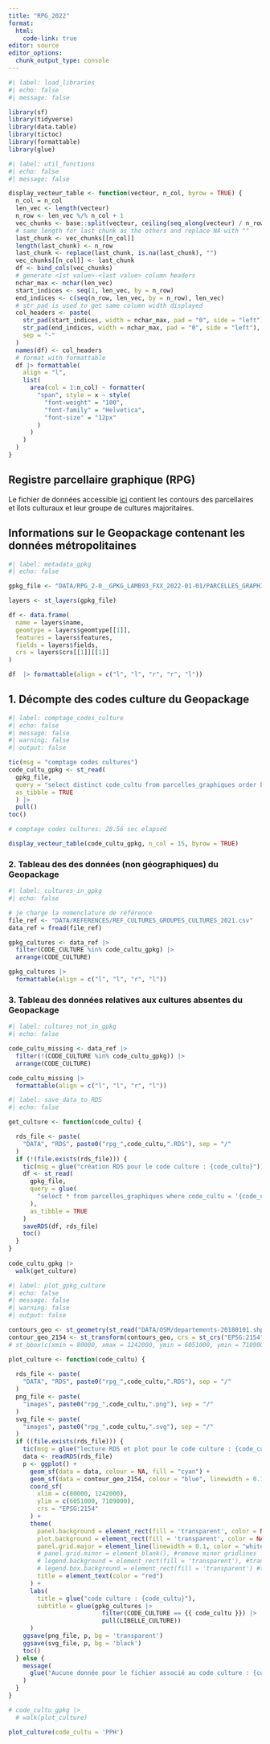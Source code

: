 ```yaml
---
title: "RPG_2022"
format: 
  html:
    code-link: true
editor: source
editor_options: 
  chunk_output_type: console
---
```


```r
#| label: load_libraries
#| echo: false
#| message: false

library(sf)
library(tidyverse)
library(data.table)
library(tictoc)
library(formattable)
library(glue)

```

```r
#| label: util_functions
#| echo: false
#| message: false

display_vecteur_table <- function(vecteur, n_col, byrow = TRUE) {
  n_col = n_col
  len_vec <- length(vecteur)
  n_row <- len_vec %/% n_col + 1
  vec_chunks <- base::split(vecteur, ceiling(seq_along(vecteur) / n_row))
  # same length for last chunk as the others and replace NA with ""
  last_chunk <- vec_chunks[[n_col]]
  length(last_chunk) <- n_row
  last_chunk <- replace(last_chunk, is.na(last_chunk), "")
  vec_chunks[[n_col]] <- last_chunk
  df <- bind_cols(vec_chunks)
  # generate <1st value>-<last value> column headers
  nchar_max <- nchar(len_vec)
  start_indices <- seq(1, len_vec, by = n_row)
  end_indices <- c(seq(n_row, len_vec, by = n_row), len_vec)
  # str_pad is used to get same column width displayed
  col_headers <- paste(
    str_pad(start_indices, width = nchar_max, pad = "0", side = "left"),
    str_pad(end_indices, width = nchar_max, pad = "0", side = "left"),    
    sep = "-"
  )
  names(df) <- col_headers
  # format with formattable
  df |> formattable(
    align = "l",
    list(
      area(col = 1:n_col) ~ formatter(
        "span", style = x ~ style(
          "font-weight" = "100",
          "font-family" = "Helvetica",
          "font-size" = "12px"
        )
      )
    )
  )
}

```

## Registre parcellaire graphique (RPG)

Le fichier de données accessible [ici](https://www.data.gouv.fr/fr/datasets/registre-parcellaire-graphique-rpg-contours-des-parcelles-et-ilots-culturaux-et-leur-groupe-de-cultures-majoritaire/) contient les contours des parcellaires et îlots culturaux et leur groupe de cultures majoritaires.

## Informations sur le Geopackage contenant les données métropolitaines

```r
#| label: metadata_gpkg
#| echo: false

gpkg_file <- "DATA/RPG_2-0__GPKG_LAMB93_FXX_2022-01-01/PARCELLES_GRAPHIQUES.gpkg"

layers <- st_layers(gpkg_file)

df <- data.frame(
  name = layers$name,
  geomtype = layers$geomtype[[1]],
  features = layers$features,
  fields = layers$fields,
  crs = layers$crs[[1]][[1]]
) 

df  |> formattable(align = c("l", "l", "r", "r", "l"))

```

## 1. Décompte des codes culture du Geopackage

```r
#| label: comptage_codes_culture
#| echo: false
#| message: false
#| warning: false
#| output: false

tic(msg = "comptage codes cultures")
code_cultu_gpkg <- st_read(
  gpkg_file, 
  query = "select distinct code_cultu from parcelles_graphiques order by code_cultu;",
  as_tibble = TRUE
  ) |> 
  pull()
toc()

# comptage codes cultures: 28.56 sec elapsed

display_vecteur_table(code_cultu_gpkg, n_col = 15, byrow = TRUE)

```

### 2. Tableau des des données (non géographiques) du Geopackage

```r
#| label: cultures_in_gpkg
#| echo: false

# je charge la nomenclature de référence
file_ref <- "DATA/REFERENCES/REF_CULTURES_GROUPES_CULTURES_2021.csv"
data_ref = fread(file_ref)

gpkg_cultures <- data_ref |> 
  filter(CODE_CULTURE %in% code_cultu_gpkg) |> 
  arrange(CODE_CULTURE)

gpkg_cultures |> 
  formattable(align = c("l", "l", "r", "l"))

```

### 3. Tableau des données relatives aux cultures absentes du Geopackage

```r
#| label: cultures_not_in_gpkg
#| echo: false

code_cultu_missing <- data_ref |> 
  filter(!(CODE_CULTURE %in% code_cultu_gpkg)) |> 
  arrange(CODE_CULTURE)

code_cultu_missing |> 
  formattable(align = c("l", "l", "r", "l"))

```

```r
#| label: save_data_to_RDS
#| echo: false

get_culture <- function(code_cultu) {

  rds_file <- paste(
    "DATA", "RDS", paste0("rpg_",code_cultu,".RDS"), sep = "/"
  )
  if (!(file.exists(rds_file))) {
    tic(msg = glue("création RDS pour le code culture : {code_cultu}"))
    df <- st_read(
      gpkg_file,
      query = glue(
        "select * from parcelles_graphiques where code_cultu = '{code_cultu}';"
      ),
      as_tibble = TRUE
    )
    saveRDS(df, rds_file)
    toc()
  } 
}
 
code_cultu_gpkg |> 
  walk(get_culture)  

```


```r
#| label: plot_gpkg_culture
#| echo: false
#| message: false
#| warning: false
#| output: false

contours_geo <- st_geometry(st_read("DATA/OSM/departements-20180101.shp"))
contour_geo_2154 <- st_transform(contours_geo, crs = st_crs("EPSG:2154"))
# st_bbox(c(xmin = 80000, xmax = 1242000, ymin = 6051000, ymin = 7109000), crs = st_crs("EPSG:2154"))

plot_culture <- function(code_cultu) {
  
  rds_file <- paste(
    "DATA", "RDS", paste0("rpg_",code_cultu,".RDS"), sep = "/"
  )
  png_file <- paste(
    "images", paste0("rpg_",code_cultu,".png"), sep = "/"
  )
  svg_file <- paste(
    "images", paste0("rpg_",code_cultu,".svg"), sep = "/"
  )
  if ((file.exists(rds_file))) {
    tic(msg = glue("lecture RDS et plot pour le code culture : {code_cultu}"))
    data <- readRDS(rds_file) 
    p <- ggplot() +
      geom_sf(data = data, colour = NA, fill = "cyan") +
      geom_sf(data = contour_geo_2154, colour = "blue", linewidth = 0.1, fill = "transparent") +
      coord_sf(
        xlim = c(80000, 1242000),
        ylim = c(6051000, 7109000),
        crs = "EPSG:2154"
      ) +
      theme(
        panel.background = element_rect(fill = 'transparent', color = NA), #transparent panel bg
        plot.background = element_rect(fill = 'transparent', color = NA), #transparent plot bg
        panel.grid.major = element_line(linewidth = 0.1, color = "white"),
        # panel.grid.minor = element_blank(), #remove minor gridlines
        # legend.background = element_rect(fill = 'transparent'), #transparent legend bg
        # legend.box.background = element_rect(fill = 'transparent') #transparent legend panel
        title = element_text(color = "red")
      ) +
      labs(
        title = glue("code culture : {code_cultu}"),
        subtitle = glue(gpkg_cultures |> 
                          filter(CODE_CULTURE == {{ code_cultu }}) |> 
                          pull(LIBELLE_CULTURE))
      )
    ggsave(png_file, p, bg = 'transparent')
    ggsave(svg_file, p, bg = 'black')
    toc()
  } else {
    message(
      glue("Aucune donnée pour le fichier associé au code culture : {code_cultu}")
    )
  }
}

# code_cultu_gpkg |> 
  # walk(plot_culture)

plot_culture(code_cultu = 'PPH')

```


